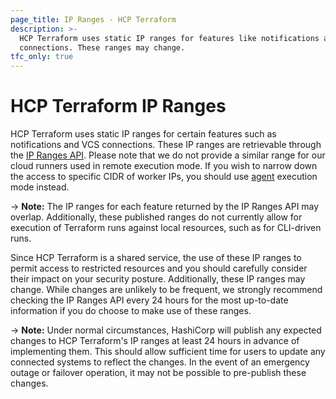 ```yaml
---
page_title: IP Ranges - HCP Terraform
description: >-
  HCP Terraform uses static IP ranges for features like notifications and VCS
  connections. These ranges may change.
tfc_only: true
---
```


# HCP Terraform IP Ranges

HCP Terraform uses static IP ranges for certain features such as notifications and VCS connections. These IP ranges are retrievable through the [IP Ranges API](/terraform/cloud-docs/api-docs/ip-ranges). Please note that we do not provide a similar range for our cloud runners used in remote execution mode. If you wish to narrow down the access to specific CIDR of worker IPs, you should use [agent](https://developer.hashicorp.com/terraform/cloud-docs/agents/agents) execution mode instead.

-> **Note:** The IP ranges for each feature returned by the IP Ranges API may overlap. Additionally, these published ranges do not currently allow for execution of Terraform runs against local resources, such as for CLI-driven runs.

Since HCP Terraform is a shared service, the use of these IP ranges to permit access to restricted resources and you should carefully consider their impact on your security posture. Additionally, these IP ranges may change. While changes are unlikely to be frequent, we strongly recommend checking the IP Ranges API every 24 hours for the most up-to-date information if you do choose to make use of these ranges.

-> **Note:** Under normal circumstances, HashiCorp will publish any expected changes to HCP Terraform's IP ranges at least 24 hours in advance of implementing them. This should allow sufficient time for users to update any connected systems to reflect the changes. In the event of an emergency outage or failover operation, it may not be possible to pre-publish these changes.
